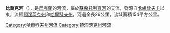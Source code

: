 '''比喬克河'''（{{lang-uk|Бичок}}），是[[烏克蘭|烏克蘭]]的河流，屬於[[蘇希托列齊河|蘇希托列齊河]]的支流，發源自[[戈盧比夫卡_(奧列克桑德里夫卡區)|戈盧比夫卡]]以東，流經[[頓涅茨克州|頓涅茨克州]]和[[哈爾科夫州|哈爾科夫州]]，河道全長26公里，流域面積154平方公里。

{{DEFAULTSORT:Бичок (притока Сухого Торця)}}
[[Category:哈爾科夫州河流|Category:哈爾科夫州河流]]
[[Category:頓涅茨克州河流|Category:頓涅茨克州河流]]


{{Ukraine-river-stub}}